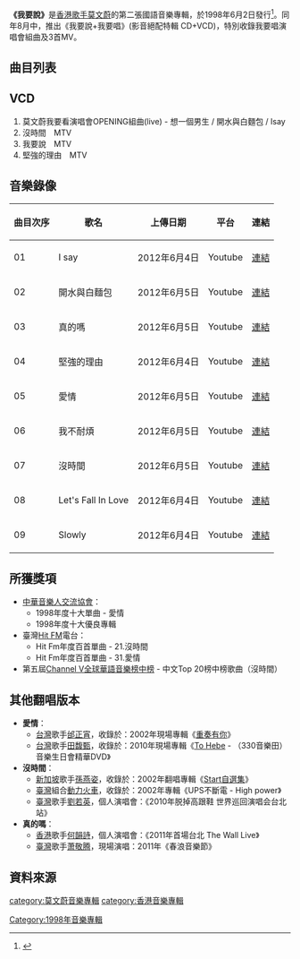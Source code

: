 {{Album infobox | <!-- See Wikipedia:WikiProject_Albums -->
| Name        = 我要說<br>I Say
| Type        = Album
| Artist      = [[莫文蔚|莫文蔚]]
| Cover       = I Say.jpg
| Released    = 1998年6月2日
| Recorded    = 1998年
| Genre       = [[國語流行音樂|國語流行音樂]]
| Length      = 
| Label       = [[滾石唱片|滾石唱片]]
| Last album  = [[我愛你_(EP)|我愛你]]<br>(1998年)
| This album  = '''我要說'''<br>(1998年)
| Next album  = [[Live_Show|Live Show]]<br>(1999年)
}}

'''《我要說》'''是[[香港|香港]][[歌手|歌手]][[莫文蔚|莫文蔚]]的第二張國語音樂專輯，於1998年6月2日發行<ref>{{Cite book|title=怎样唱好莫文蔚歌曲 标准级|last=李云编著|first=|publisher=[[北京环球音像出版社|北京环球音像出版社]]|year=2005|isbn=7-88072-277-7|location=|pages=1-2}}</ref>。同年8月中，推出《我要說+我要唱》(影音絕配特輯 CD+VCD)，特別收錄我要唱演唱會組曲及3首MV。

== 曲目列表 ==
{{Tracklist
| collapsed = 
| headline = 
| font_size = 
| total_length = 

| extra_column =

| title1 = I Say
| note1 = 
| music1 = [[伊秩弘將|伊秩弘將]]
| lyrics1 = [[莫文蔚|莫文蔚]]
| arranger1 = 水島康貴
| producer1 = 伊秩弘將
| longnote1 = 1998年ZA廣告主題曲
| length1 = 

| title2 = 開水與白麵包
| note2 = Plain Bread And Water
| music2 = [[Space|Space]]<br>(Tommy Scott<br>Franny Griffiths)
| lyrics2 = [[周耀輝|周耀輝]]
| arranger2 = [[劉志遠|劉志遠]]
| producer2 = Jim Lee
| longnote2 = 翻唱自Space〈Neighbourhood〉
| length2 = 

| title3 = 真的嗎?
| note3 = Is It True?
| music3 = 張震嶽
| lyrics3 = [[張震嶽|張震嶽]]
| arranger3 = [[伍佰|China Blue]]
| producer3 = [[伍佰|伍佰]]
| longnote3 = 
| length3 = 

| title4 = 堅強的理由
| note4 = Reason To Be Strong
| music4 = 伍佰
| lyrics4 = 伍佰
| arranger4 = 伍佰
| producer4 = 伍佰
| longnote4 = feat. [[伍佰|伍佰]]
| length4 = 

| title5 = 愛情
| note5 = Love
| music5 = [[張洪量|張洪量]]
| lyrics5 = [[姚謙|姚謙]]
| arranger5 = 董運昌
| producer5 = 張洪量
| longnote5 = 台語詞為[[張洪量|張洪量]]所作
| length5 = 

| title6 = 我不耐煩
| note6 = I'm Fed Up
| music6 = 孫偉倫
| lyrics6 = [[林夕|林夕]]
| arranger6 = 劉志遠
| producer6 = Jim Lee
| longnote6 = 
| length6 = 

| title7 = 沒時間
| note7 = Too Little Time
| music7 = [[林暐哲|林暐哲]]
| lyrics7 = [[李焯雄|李焯雄]]
| arranger7 = 林暐哲
| producer7 = 林暐哲
| longnote7 = 電影《[[婚禮歌手|婚禮歌手]]》中文預告曲
| length7 = 

| title8 = Let's Fall In Love
| note8 = 
| music8 = [[張佳添|張佳添]]
| lyrics8 = 姚謙
| arranger8 = [[屠穎|屠穎]]
| producer8 = 張洪量
| longnote8 = 
| length8 = 

| title9 = Slowly
| note9 = 
| music9 = 林暐哲
| lyrics9 = [[陳綺貞|陳綺貞]]
| arranger9 = 屠穎
| producer9 = 林暐哲
| longnote9 = 
| length9 = 

| title10 = Just Say Goodbye
| note10 = 
| music10 = [[黃貫中|黃貫中]]
| lyrics10 = 姚謙
| arranger10 = 劉志遠
| producer10 = Jim Lee
| longnote10 = 
| length10 = 

| title11 = 是非題
| note11 = True or False
| music11 = [[王治平|王治平]]
| lyrics11 = [[許常德|許常德]]
| arranger11 = 李伯傑
| producer11 = Jim Lee
| longnote11 = 
| length11 = 

| title12 = 邊界飯店
| note12 = Hotel Boundary
| music12 = Begin
| lyrics12 = 李焯雄
| arranger12 = 劉志遠
| producer12 = Jim Lee
| longnote12 = 《[[魔法陣都市|魔法陣都市]]》主題曲
| length12 = 
}}
{{Tracklist
| collapsed = yes
| headline = 日本版Bonus Track
| font_size = 
| total_length = 

| extra_column =

| title1 = 我愛你
| note1 = I Love You
| longnote1 = 
| music1 = 黎允文
| lyrics1 = 盧國宏<br>馮國偉
| arranger1 = 
| producer1 = 
| length1 = 
}}

==VCD==
#莫文蔚我要看演唱會OPENING組曲(live) - 想一個男生 / 開水與白麵包 /  Isay
#沒時間　MTV
#我要說　MTV
#堅強的理由　MTV

==音樂錄像==
{|class="wikitable sortable"
|-
!曲目次序
!歌名
!上傳日期
!平台
!連結
|-
| 01 || I say || 2012年6月4日 || Youtube || [https://www.youtube.com/watch?v=egIB3HzvUcY 連結] {{Wayback|url=https://www.youtube.com/watch?v=egIB3HzvUcY |date=20180606161710 }}
|-
| 02 || 開水與白麵包 || 2012年6月5日 || Youtube || [https://www.youtube.com/watch?v=87jYV1ysXsI 連結] {{Wayback|url=https://www.youtube.com/watch?v=87jYV1ysXsI |date=20180606161710 }}
|-
| 03 || 真的嗎 || 2012年6月5日 || Youtube || [https://www.youtube.com/watch?v=Txz-q0NlNZ8 連結] {{Wayback|url=https://www.youtube.com/watch?v=Txz-q0NlNZ8 |date=20210218060703 }}
|-
| 04 || 堅強的理由 || 2012年6月4日 || Youtube || [https://www.youtube.com/watch?v=22b1WnBg5LA 連結] {{Wayback|url=https://www.youtube.com/watch?v=22b1WnBg5LA |date=20201205090239 }}
|-
| 05|| 愛情 || 2012年6月5日 || Youtube || [https://www.youtube.com/watch?v=Ygr1OOh8hvI 連結] {{Wayback|url=https://www.youtube.com/watch?v=Ygr1OOh8hvI |date=20200718050443 }}
|-
| 06|| 我不耐煩 || 2012年6月5日 || Youtube || [https://www.youtube.com/watch?v=xOyYWbIi1uQ 連結] {{Wayback|url=https://www.youtube.com/watch?v=xOyYWbIi1uQ |date=20180606161717 }}
|-
| 07|| 沒時間 || 2012年6月5日 || Youtube || [https://www.youtube.com/watch?v=GjSnE6j-jOM 連結] {{Wayback|url=https://www.youtube.com/watch?v=GjSnE6j-jOM |date=20180606161718 }}
|-
| 08|| Let's Fall In Love || 2012年6月4日 || Youtube || [https://www.youtube.com/watch?v=_Lu9jEKsnoM 連結] {{Wayback|url=https://www.youtube.com/watch?v=_Lu9jEKsnoM |date=20211214182640 }}
|-
| 09|| Slowly|| 2012年6月4日 || Youtube || [https://www.youtube.com/watch?v=fFSxH4UsdJ8 連結] {{Wayback|url=https://www.youtube.com/watch?v=fFSxH4UsdJ8 |date=20180606161727 }}
|}

==所獲獎項==
*[[中華音樂人交流協會|中華音樂人交流協會]]：
**1998年度十大單曲 - 愛情
**1998年度十大優良專輯
*臺灣[[Hit_FM|Hit FM]]電台： 
**Hit Fm年度百首單曲 - 21.沒時間
**Hit Fm年度百首單曲 - 31.愛情
*第五屆[[Channel_V|Channel V]][[全球華語音樂榜中榜|全球華語音樂榜中榜]] - 中文Top 20榜中榜歌曲（沒時間）

== 其他翻唱版本 ==
*'''愛情'''：
**[[台灣|台灣]]歌手[[邰正宵|邰正宵]]，收錄於：2002年現場專輯《[[重奏有你|重奏有你]]》
**[[台灣|台灣]]歌手[[田馥甄|田馥甄]]，收錄於：2010年現場專輯《[[To_Hebe|To Hebe]] - （330音樂田）音樂生日會精華DVD》
*'''沒時間'''：
**[[新加坡|新加坡]]歌手[[孫燕姿|孫燕姿]]，收錄於：2002年翻唱專輯《[[Start自選集|Start自選集]]》
**[[臺灣|臺灣]]組合[[動力火車|動力火車]]，收錄於：2002年專輯《UPS不斷電 - High power》
**[[臺灣|臺灣]]歌手[[劉若英|劉若英]]，個人演唱會：《2010年脱掉高跟鞋 世界巡回演唱会台北站》
*'''真的嗎'''：
**[[香港|香港]]歌手[[何韻詩|何韻詩]]，個人演唱會：《2011年首場台北 The Wall Live》
**[[臺灣|臺灣]]歌手[[萧敬腾|萧敬腾]]，現場演唱：2011年《春浪音樂節》

== 資料來源 ==
<div class="references-small">
<references />
</div>

{{莫文蔚}}

[[category:莫文蔚音樂專輯|category:莫文蔚音樂專輯]]
[[category:香港音樂專輯|category:香港音樂專輯]]
[[Category:1998年音樂專輯|Category:1998年音樂專輯]]